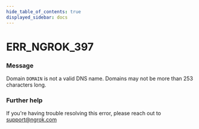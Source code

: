 ```yaml
---
hide_table_of_contents: true
displayed_sidebar: docs
---
```



# ERR_NGROK_397

### Message

Domain `DOMAIN` is not a valid DNS name. Domains may not be more than 253 characters long.

<ErrorDetails error="err_ngrok_397" />

### Further help

If you're having trouble resolving this error, please reach out to [support@ngrok.com](mailto:support@ngrok.com?subject=Help%20with%20ERR_NGROK_397)

